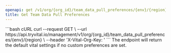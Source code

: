 ```yaml
---
openapi: get /v1/org/{org_id}/team_data_pull_preferences/{env}/{region}
title: Get Team Data Pull Preferences
---
```


<RequestExample>
```bash cURL
curl --request GET \
  --url https://api.tryvital.io/management/v1/org/{org_id}/team_data_pull_preferences/{env}/{region} \
  --header 'X-Vital-Org-Key: <api-key>'
```
</RequestExample>

<Info>
The endpoint will return the default vital settings if no custom preferences are set.
</Info>


<OrgManagementAPI />
